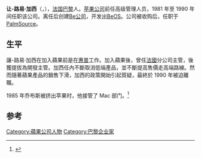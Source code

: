 '''让-路易·加西'''（{{lang-fr|Jean-Louise Gassee}}，{{bd|1944年|3月}}），[[法国|法国]][[巴黎|巴黎]]人。[[苹果公司|苹果公司]]前任高级管理人员，1981 年至 1990 年间任职该公司。离任后创建[[Be公司|Be公司]]，开发出[[BeOS|BeOS]]。公司被收购后，任职于[[PalmSource|PalmSource]]。

==生平==
讓-路易·加西在加入蘋果前是在[[惠普|惠普]]工作。加入蘋果後，曾任[[法國|法國]]分公司主管，後獲提拔為開發主管。加西任內不斷取消低端產品，並不斷提高售價走高端路線。然而隨著蘋果產品的銷售下滑，加西的政策開始引起質疑，最終於 1990 年被迫離職。

1985 年乔布斯被挤出苹果时，他接管了 Mac 部门。<ref>{{Cite book|title = 史蒂夫·乔布斯传（修订版）|publisher = 中信|year = 2014|isbn = 978-7-5086-4329-8}}</ref>

==参考==
{{refs}}

{{Apple celeb}}
{{法国人物小作品}}
{{DEFAULTSORT:Gassee, Jean-Louis}}
[[Category:蘋果公司人物|Category:蘋果公司人物]]
[[Category:巴黎企业家|Category:巴黎企业家]]